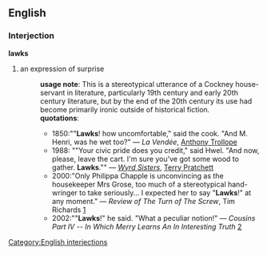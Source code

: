 == English ==
=== Interjection ===
[[Category:English interjections]]
'''lawks'''
# an expression of surprise
#:'''usage note''': This is a stereotypical utterance of a Cockney house-servant in literature, particularly 19th century and early 20th century literature, but by the end of the 20th century its use had become primarily ironic outside of historical fiction.
#:'''quotations''':
#:*1850:""'''Lawks'''! how uncomfortable," said the cook. "And M. Henri, was he wet too?" &mdash; ''La Vendée'', [[w:Anthony Trollope|Anthony Trollope]]
#:*1988: ""Your civic pride does you credit," said Hwel. "And now, please, leave the cart. I'm sure you've got some wood to gather. '''Lawks'''."" &mdash; ''[[w:Wyrd Sisters|Wyrd Sisters]]'', [[w:Terry Pratchett|Terry Pratchett]]
#:*2000:"Only Philippa Chapple is unconvincing as the housekeeper Mrs Grose, too much of a stereotypical hand-wringer to take seriously... I expected her to say "'''Lawks'''!" at any moment." &mdash; ''Review of The Turn of The Screw'', Tim Richards [http://www.stageleft.com.au/turn.html]
#:*2002:""'''Lawks'''!" he said. "What a peculiar notion!" &mdash; ''Cousins Part IV -- In Which Merry Learns An In Interesting Truth'' [http://www.tolkienonline.com/reading_room/comments.cfm?Item_ID=6839&Item_Type=articles]